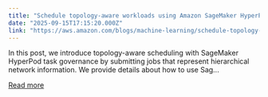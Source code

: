 ```yaml
---
title: "Schedule topology-aware workloads using Amazon SageMaker HyperPod task governance"
date: "2025-09-15T17:15:20.000Z"
link: "https://aws.amazon.com/blogs/machine-learning/schedule-topology-aware-workloads-using-amazon-sagemaker-hyperpod-task-governance/"
---
```


In this post, we introduce topology-aware scheduling with SageMaker HyperPod task governance by submitting jobs that represent hierarchical network information. We provide details about how to use Sag...

[Read more](https://aws.amazon.com/blogs/machine-learning/schedule-topology-aware-workloads-using-amazon-sagemaker-hyperpod-task-governance/)

